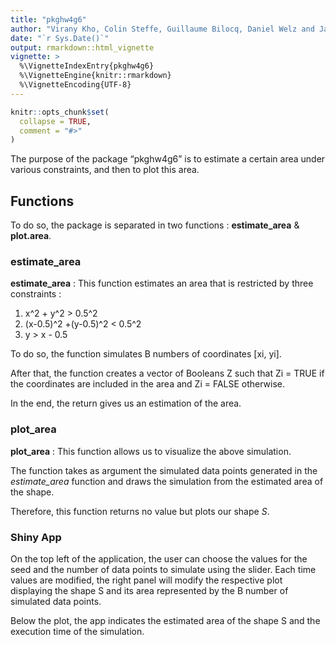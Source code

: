 ---
title: "pkghw4g6"
author: "Virany Kho, Colin Steffe, Guillaume Bilocq, Daniel Welz and Jasmine Mawjee"
date: "`r Sys.Date()`"
output: rmarkdown::html_vignette
vignette: >
  %\VignetteIndexEntry{pkghw4g6}
  %\VignetteEngine{knitr::rmarkdown}
  %\VignetteEncoding{UTF-8}
---

```{r setup, include = FALSE}
knitr::opts_chunk$set(
  collapse = TRUE,
  comment = "#>"
)
```

The purpose of the package "pkghw4g6" is to estimate a certain area under various constraints, and then to plot this area. 

## Functions

To do so, the package is separated in two functions : 
**estimate_area** & **plot.area**. 

### estimate_area

**estimate_area** : This function estimates an area that is restricted by three constraints : 

1. x^2 + y^2 > 0.5^2
1. (x-0.5)^2 +(y-0.5)^2 < 0.5^2
1. y > x - 0.5 


To do so, the function simulates B numbers of coordinates [xi, yi]. 

After that, the function creates a vector of Booleans Z such that Zi = TRUE if the coordinates are included in the area and Zi = FALSE otherwise.

In the end, the return gives us an estimation of the area.

### plot_area

**plot_area** : This function allows us to visualize the above simulation. 

The function takes as argument the simulated data points generated in the *estimate_area* function and draws the simulation from the estimated area of the shape. 

Therefore, this function returns no value but plots our shape *S*. 

### Shiny App

On the top left of the application, the user can choose the values for the seed and the number of data points to simulate using the slider. Each time values are modified, the right panel will modify the respective plot displaying the shape S and its area represented by the
B number of simulated data points. 

Below the plot, the app indicates the estimated area of the shape S and the execution time of the simulation. 




